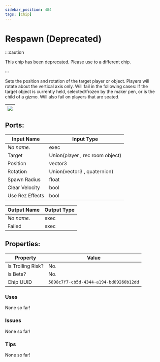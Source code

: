 ```yaml
---
sidebar_position: 484
tags: [Chip]
---
```


# Respawn (Deprecated)
:::caution

This chip has been deprecated. Please use to a different chip.

:::

Sets the position and rotation of the target player or object. Players will rotate about the vertical axis only. Will fail in the following cases: If the target object is currently held, selected/frozen by the maker pen, or is the child of a gizmo. Will also fail on players that are seated.

| ![](https://images-ext-2.discordapp.net/external/MPmIaQzlEPmgGWlgi-WxBBXt0Bjv_zWPkg1y1f_sy3s/https/www.recroomcircuits.com/image/circuit/absolute-value?width=206&height=108) |
|-----|

## Ports:

| Input Name | Input Type |
|-----------|-----------|
| *No name.* | exec |
| Target | Union(player , rec room object) |
| Position | vector3 |
| Rotation | Union(vector3 , quaternion) |
| Spawn Radius | float |
| Clear Velocity | bool |
| Use Rez Effects | bool |

| Output Name | Output Type |
|-----------|-----------|
| *No name.* | exec |
| Failed | exec |

## Properties:

| Property  | Value |
|-------------------|-----------|
| Is Trolling Risk? | No. |
| Is Beta? | No. |
| Chip UUID | `5898c7f7-cb5d-4344-a194-bd09260b12dd` |

### Uses
None so far!

### Issues
None so far!

### Tips
None so far!
